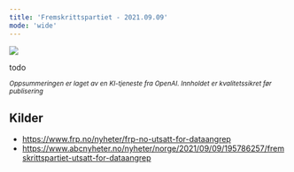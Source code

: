 ```yaml
---
title: 'Fremskrittspartiet - 2021.09.09'
mode: 'wide'
---
```


<Frame>
<img src="/images/frp.png" />
</Frame>

todo

<sup><i>Oppsummeringen er laget av en KI-tjeneste fra OpenAI. Innholdet er kvalitetssikret før publisering</i></sup>

## Kilder
- https://www.frp.no/nyheter/frp-no-utsatt-for-dataangrep
- https://www.abcnyheter.no/nyheter/norge/2021/09/09/195786257/fremskrittspartiet-utsatt-for-dataangrep

